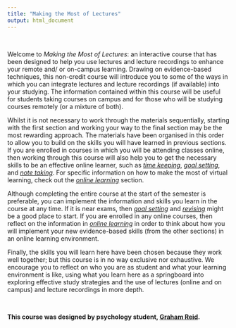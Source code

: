 ```yaml
---
title: "Making the Most of Lectures"
output: html_document
---
```


<br>

Welcome to _Making the Most of Lectures_: an interactive course that has been designed to help you use lectures and lecture recordings to enhance your remote and/ or on-campus learning. Drawing on evidence-based techniques, this non-credit course will introduce you to some of the ways in which you can integrate lectures and lecture recordings (if available) into your studying. The information contained within this course will be useful for students taking courses on campus and for those who will be studying courses remotely (or a mixture of both). 

Whilst it is not necessary to work through the materials sequentially, starting with the first section and working your way to the final section may be the most rewarding approach. The materials have been organised in this order to allow you to build on the skills you will have learned in previous sections. If you are enrolled in courses in which you will be attending classes online, then working through this course will also help you to get the necessary skills to be an effective online learner, such as [_time keeping_](https://g33h3m.github.io/MakingtheMostofLectures/Time_Keeping.html), [_goal setting_](https://g33h3m.github.io/MakingtheMostofLectures/Goal_Setting.html), and [_note taking_](https://g33h3m.github.io/MakingtheMostofLectures/Note_Taking.html). For specific information on how to make the most of virtual learning, check out the [_online learning_](https://g33h3m.github.io/MakingtheMostofLectures/Online_Learning.html) section.  

Although completing the entire course at the start of the semester is preferable, you can implement the information and skills you learn in the course at any time. If it is near exams, then [_goal setting_](https://g33h3m.github.io/MakingtheMostofLectures/Goal_Setting.html) and [_revising_](https://g33h3m.github.io/MakingtheMostofLectures/Revising.html) might be a good place to start. If you are enrolled in any online courses, then reflect on the information in [_online learning_](https://g33h3m.github.io/MakingtheMostofLectures/Online_Learning.html) in order to think about how you will implement your new evidence-based skills (from the other sections) in an online learning environment. 

Finally, the skills you will learn here have been chosen because they work well together; but this course is in no way exclusive nor exhaustive. We encourage you to reflect on who you are as student and what your learning environment is like, using what you learn here as a springboard into exploring effective study strategies and the use of lectures (online and on campus) and lecture recordings in more depth.

<br>

**This course was designed by psychology student, [Graham Reid](grahamreid123@outlook.com).**